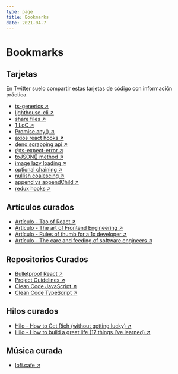 ```yaml
---
type: page
title: Bookmarks
date: 2021-04-7
---
```


# Bookmarks

## Tarjetas

En Twitter suelo compartir estas tarjetas de código con información práctica.

- [ts-generics ↗ ](https://twitter.com/lndgalante/status/1415396210836443136)
- [lighthouse-cli ↗ ](https://twitter.com/lndgalante/status/1399372005921767424)
- [share files ↗ ](https://twitter.com/lndgalante/status/1397576166538686466)
- [1 LoC ↗ ](https://twitter.com/lndgalante/status/1391782613585596416)
- [Promise.any() ↗ ](https://twitter.com/lndgalante/status/1386713959110168581)
- [axios react hooks ↗ ](https://twitter.com/lndgalante/status/1385266626149421056)
- [deno scrapping api ↗ ](https://twitter.com/lndgalante/status/1380555475075411973)
- [@ts-expect-error ↗ ](https://twitter.com/lndgalante/status/1377972650992107520)
- [toJSON() method ↗ ](https://twitter.com/lndgalante/status/1375473023894102018)
- [image lazy loading ↗ ](https://twitter.com/lndgalante/status/1370039387069759491)
- [optional chaining ↗ ](https://twitter.com/lndgalante/status/1367864046888902659)
- [nullish coalescing ↗ ](https://twitter.com/lndgalante/status/1367138430640156683)
- [append vs appendChild ↗ ](https://twitter.com/lndgalante/status/1365349762522902530)
- [redux hooks ↗ ](https://twitter.com/lndgalante/status/1365055894875222016)

## Artículos curados

- [Artículo - Tao of React ↗ ](https://alexkondov.com/tao-of-react)
- [Artículo - The art of Frontend Engineering ↗ ](https://www.narative.co/articles/the-art-of-frontend-engineering)
- [Artículo - Rules of thumb for a 1x developer ↗ ](https://muldoon.cloud/programming/2020/04/17/programming-rules-thumb.html)
- [Artículo - The care and feeding of software engineers ↗ ](https://humanwhocodes.com/blog/2012/06/12/the-care-and-feeding-of-software-engineers-or-why-engineers-are-grumpy)

## Repositorios Curados

- [Bulletproof React ↗ ](https://github.com/alan2207/bulletproof-react)
- [Project Guidelines ↗ ](https://github.com/elsewhencode/project-guidelines)
- [Clean Code JavaScript ↗ ](https://github.com/ryanmcdermott/clean-code-javascript)
- [Clean Code TypeScript ↗ ](https://github.com/labs42io/clean-code-typescript)

## Hilos curados

- [Hilo - How to Get Rich (without getting lucky) ↗ ](https://twitter.com/naval/status/1002103360646823936)
- [Hilo - How to build a great life (17 things I’ve learned) ↗ ](https://twitter.com/Camp4/status/1402689150353129472)

## Música curada

- [lofi.cafe ↗ ](https://lofi.cafe)
